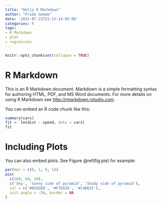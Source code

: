 ```yaml
---
title: "Hello R Markdown"
author: "Frida Gomam"
date: '2015-07-23T21:13:14-05:00'
categories: R
tags:
- R Markdown
- plot
- regression
---
```


```r
knitr::opts_chunk$set(collapse = TRUE)
```

# R Markdown

This is an R Markdown document. Markdown is a simple formatting syntax for authoring HTML, PDF, and MS Word documents. For more details on using R Markdown see <http://rmarkdown.rstudio.com>.

You can embed an R code chunk like this:

```r
summary(cars)
fit <- lm(dist ~ speed, data = cars)
fit
```

# Including Plots

You can also embed plots. See Figure \@ref(fig:pie) for example:

```r
par(mar = c(0, 1, 0, 1))
pie(
  c(280, 60, 20),
  c('Sky', 'Sunny side of pyramid', 'Shady side of pyramid'),
  col = c('#0292D8', '#F7EA39', '#C4B632'),
  init.angle = -50, border = NA
)
```

